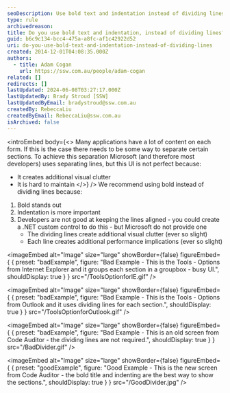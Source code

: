 ```yaml
---
seoDescription: Use bold text and indentation instead of dividing lines to separate sections, enhancing visual clarity and reducing clutter for a better user experience.
type: rule
archivedreason:
title: Do you use bold text and indentation, instead of dividing lines?
guid: b6c9c134-bcc4-475a-a8fc-af1c42922d52
uri: do-you-use-bold-text-and-indentation-instead-of-dividing-lines
created: 2014-12-01T04:08:35.000Z
authors:
  - title: Adam Cogan
    url: https://ssw.com.au/people/adam-cogan
related: []
redirects: []
lastUpdated: 2024-06-08T03:27:17.000Z
lastUpdatedBy: Brady Stroud [SSW]
lastUpdatedByEmail: bradystroud@ssw.com.au
createdBy: RebeccaLiu
createdByEmail: RebeccaLiu@ssw.com.au
isArchived: false
---
```


<introEmbed
  body={<>
Many applications have a lot of content on each form. If this is the case there needs to be some way to separate certain sections. To achieve this separation Microsoft (and therefore most developers) uses separating lines, but this UI is not perfect because:

* It creates additional visual clutter
* It is hard to maintain
  </>}
/>
We recommend using bold instead of dividing lines because:

1. Bold stands out
2. Indentation is more important
3. Developers are not good at keeping the lines aligned - you could create a .NET custom control to do this - but Microsoft do not provide one
   * The dividing lines create additional visual clutter (ever so slight)
   * Each line creates additional performance implications (ever so slight)

<imageEmbed
  alt="Image"
  size="large"
  showBorder={false}
  figureEmbed={ {
    preset: "badExample",
    figure: "Bad Example - This is the Tools - Options from Internet Explorer and it groups each section in a groupbox - busy UI.",
    shouldDisplay: true
  } }
  src="/ToolsOptionforIE.gif"
/>

<imageEmbed
  alt="Image"
  size="large"
  showBorder={false}
  figureEmbed={ {
    preset: "badExample",
    figure: "Bad Example - This is the Tools - Options from Outlook and it uses dividing lines for each section.",
    shouldDisplay: true
  } }
  src="/ToolsOptionforOutlook.gif"
/>

<imageEmbed
  alt="Image"
  size="large"
  showBorder={false}
  figureEmbed={ {
    preset: "badExample",
    figure: "Bad Example - This is an old screen from Code Auditor - the dividing lines are not required.",
    shouldDisplay: true
  } }
  src="/BadDivider.gif"
/>

<imageEmbed
  alt="Image"
  size="large"
  showBorder={false}
  figureEmbed={ {
    preset: "goodExample",
    figure: "Good Example - This is the new screen from Code Auditor - the bold title and indenting are the best way to show the sections.",
    shouldDisplay: true
  } }
  src="/GoodDivider.jpg"
/>
